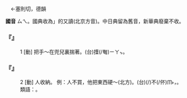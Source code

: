 
=={{ruby|塞|ㄙㄟ}}==

　←塞則切，德韻

'''國音''' <rt>ㄙㄟ</rt>。國典收為{{ruby|「|ㄙㄞ}}」的又讀(北京方音)。中日典留為舊音，新華典廢棄不收。

    

==='''『{{ruby|塞|ㄙㄟ}}』'''===
:1  [動] 把手～在兜兒裏揣著。(台){{ruby|手|ㄑㄧㄨˋ}}{{ruby|塞|ㄙㄨㆤㆷ/ㄙㆤㆷ}}{{ruby|<mark>&#xffa4f;</mark>|ㄉㄧㆰ˪}}{{ruby|橐|ㄌㄚㆶ}}{{ruby|袋|ㄉㆤ˫}}{{ruby|仔|ㄚ}}{{ruby|內|ㄌㄞ˫}}{{ruby|去|ㄎㄧ˪}}擛(/匎)<rt>ㄧㄚㆴ</rt>{{ruby|咧|ㄌㆤ˪}}。
    

==='''『{{ruby|塞|ㄙㄟ}}』'''===
:2  [動] {{ruby|強|ㄑㄧㄤˇ}}人收納。 例：人不買，他把東西硬～(北方)。(台){{ruby|人|ㄌㄤˊ}}{{ruby|著|ㄉㄧㄜㆷ}}(/{{ruby|都|ㄉㄜ˫}})不(/伓)<rt>ㆬ˫</rt>{{ruby|買|ㆠㆤˋ/ㆠㄨㆤˋ}}，{{ruby|伊|ㄧ}}{{ruby|硬|ㄫㄧ˫/ㄫㆤ˫}}{{ruby|強|ㄍㄧㆲˊ}}{{ruby|→|ㄍㄧㆲ˫}}{{ruby|塞|ㄙㆤㆷ}}{{ruby|付|ㄏㆦ˫}}{{ruby|人|·ㄌㄤˊ}}。
:類語：{{ruby|掗|ㄧㄚˋ}}{{ruby|把|·ㄅㄚˇ}}。
:
    
